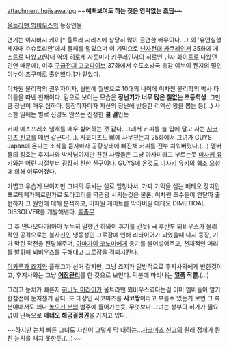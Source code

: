attachment:hujisawa.jpg
'''~~예뻐보여도 하는 짓은 영락없는 [[초딩]]~~'''

[[울트라맨 뫼비우스]]의 등장인물.

연기는 이시바시 케이[* 울트라 시리즈에 상당히 많이 출연한 배우이다. 그 외 '유언실행 세자매 슈슈토리안'에서 둘째를 맡았으며 이 기믹으로 [[닌자전대 카쿠레인저]] 35화에 게스트로 나왔고(막내 역의 히로세 사토미가 카쿠레인저의 히로인 닌자 화이트로 나왔던 인연 때문에), 이후 [[구급전대 고고파이브]] 37화에서 수도소방국 총감 이누이 켄지의 딸인 이누이 츠구미로 출연했다.]가 맡았다.

이차원 물리학의 권위자이자, 월반에 월반으로 10대의 나이에 이차원 물리학의 박사 타이틀을 따낸 천재이다. 겉으로 보이는 모습은 '''장난기가 너무 많은 철없는 초등학생'''. 그만큼 장난이 매우 심하다. 등장하자마자 자신의 장난에 반응한 리액션 왕을 뽑는 등(…) 사소한 일에는 별로 신경도 안쓰는 진정한 '''쿨 걸'''인듯 

커피 에스프레소 냄새를 매우 싫어하는 것 같다. 그래서 커피를 늘 입에 달고 사는 [[사코미즈 신고]]를 매번 갈군다(…). 사코미즈도 뼈에 사무쳤는지 25화에서 그녀가 GUYS Japan에 온다는 소식을 듣자마자 공황상태에 빠진채 커피를 전부 치워버렸다.(…) 멤버들의 칭호는 후지사와 박사님이지만 친한 사람들은 그냥 아사미라고 부르는듯 [[미사키 유키]]와는 어린 시절부터 굉장히 친한 친구이다. GUYS에 온것도 [[미사키 유키]]의 협조 요청에 의해 이루어졌다.

가볍고 우습게 보이지만 그녀의 두뇌는 실로 엄청나서, 가짜 기억을 심는 메테오 장치인 프로테페가페로린가로 도라고리를 역관광 시키는것은 물론, 이차원 초수들이 연달아 출현하자 그 원인에 대해 분석하고, 이차원 게이트를 막아버릴 메테오 DIMETIOAL DISSOLVER를 개발해낸다. [[흠좀무]]

그 후 안나오다가(아마 누누히 말했던 하와이 휴가를 간듯) 극 후반부 뫼비우스가 물리적인 공격으로는 불사신인 냉동성인 그로잠에 인해 리타이어가 되었을때 다시 등장, 기가 막힌 작전을 전달해주며, [[아마가이 코노미]]에게 용기를 불어넣어주고, 천재적인 머리를 발휘해 뫼비우스를 구해내고 그로잠을 격퇴시킨다.

[[이카루가 죠지]]와 플래그가 선거 같지만, 그냥 죠지가 일방적으로 후지사와에게 반한것이고, 후지사와는 그냥 '''[[어장관리]]'''를 한 것으로 보인다. 덕분에 마리나는 '''[[열폭]] 작렬'''.(…)

그리고 눈치가 빠른지 [[히비노 미라이]]가 울트라맨 뫼비우스였다는걸 이미 멤버들이 알기 한참전에 눈치챈거 같다. 또 대장인 사코미즈를 '''사코쨩'''이라고 부를수 있는거 보면 그 쪽 분야에서도 꽤나 [[높으신 분]]의 범주에 들어가는듯, 무엇보다 그녀는 상부의 허가가 필요없이 단독으로 '''메테오 해금결정권'''을 가지고 있다.

~~하지만 눈치 빠른 그녀도 자신이 그렇게 막 대하는...[[사코미즈 신고]]의 원래 정체가 뭔진 눈치를 채지 못한듯.(…)~~
